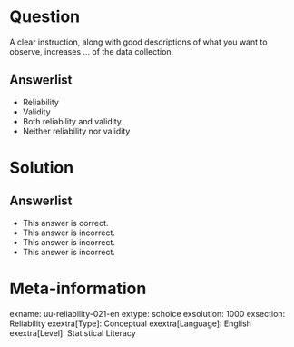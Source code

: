 Question
========
  
A clear instruction, along with good descriptions of what you want to observe, increases … of the data collection.

Answerlist
----------
* Reliability
* Validity
* Both reliability and validity
* Neither reliability nor validity

Solution
========

Answerlist
----------
* This answer is correct.
* This answer is incorrect.
* This answer is incorrect.
* This answer is incorrect.

Meta-information
================
exname: uu-reliability-021-en
extype: schoice
exsolution: 1000
exsection: Reliability
exextra[Type]: Conceptual
exextra[Language]: English
exextra[Level]: Statistical Literacy
